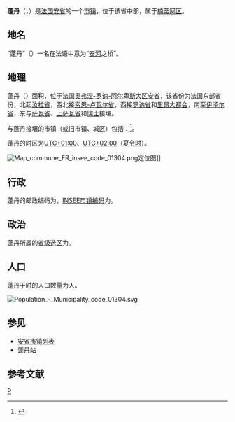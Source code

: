 {{noteTA|G1=法国地名}}
{{Infobox French commune
|name                    = 蓬丹
|native name             = Pont-d'Ain
|arrondissement          = [[楠蒂阿区|楠蒂阿区]]
}}
'''蓬丹'''（{{lang-fr|Pont-d'Ain}}，{{IPA-fr|pɔ̃ dɛ̃}}）是[[法国|法国]][[安省_(法國)|安省]]的一个[[市镇_(法国)|市镇]]，位于该省中部，属于[[楠蒂阿区|楠蒂阿区]]。

== 地名 ==
“蓬丹”（{{lang|fr|Pont-d'Ain}}）一名在法语中意为“[[安河|安河]]之桥”。

== 地理 ==
蓬丹（{{wikidata|property|linked|P625}}）面积{{wikidata|properties|P2046}}，位于法国[[奥弗涅-罗讷-阿尔卑斯大区|奥弗涅-罗讷-阿尔卑斯大区]][[安省_(法國)|安省]]，该省份为法国东部省份，北起[[汝拉省|汝拉省]]，西北接[[索恩-卢瓦尔省|索恩-卢瓦尔省]]，西接[[罗讷省|罗讷省]]和[[里昂大都会|里昂大都会]]，南至[[伊泽尔省|伊泽尔省]]，东与[[萨瓦省|萨瓦省]]、[[上萨瓦省|上萨瓦省]]和[[瑞士|瑞士]]接壤。

与蓬丹接壤的市镇（或旧市镇、城区）包括：{{Wikidata|properties|linked|P47}}<ref name="geo">{{Cite web|url=https://www.geoportail.gouv.fr/carte|title=Carte|accessdate=2020-03-22|author=Géoportail|language=fr|publisher=Géoportail|archive-date=2017-01-29|archive-url=https://web.archive.org/web/20170129154129/https://www.geoportail.gouv.fr/carte/|dead-url=no}}</ref>。

蓬丹的时区为[[UTC+01:00|UTC+01:00]]、[[UTC+02:00|UTC+02:00]]（[[夏时制|夏令时]]）。

[[File:Map_commune_FR_insee_code_01304.png|thumb]]定位图]]{{Clear|left}}
== 行政 ==
蓬丹的邮政编码为{{wikidata|properties|P281}}，[[法国国家统计与经济研究所|INSEE市镇编码]]为{{wikidata|properties|P374}}。

== 政治 ==
蓬丹所属的[[縣_(法國)|省级选区]]为{{WikidataLink|{{wikidata|properties|raw|best||P7938}}}}。

== 人口 ==
蓬丹于{{wikidata|qualifier|P1082|P585}}时的人口数量为{{wikidata|property|raw|P1082}}人。

[[File:Population_-_Municipality_code_01304.svg|thumb]]{{Clear|left}}
== 参见 ==
*[[安省市镇列表|安省市镇列表]]
*[[蓬丹站|蓬丹站]]

== 参考文献 ==
{{reflist}}

{{安省市鎮}}
[[Category:安省市镇|P]]